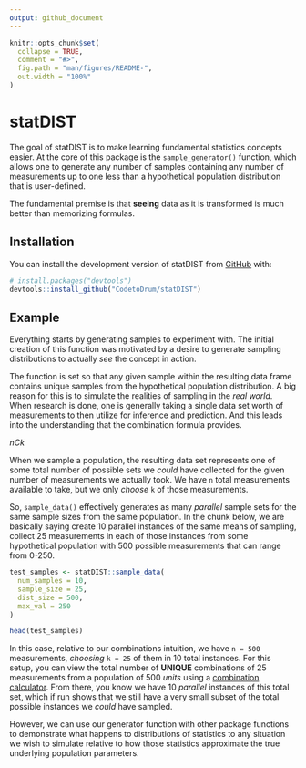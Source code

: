 ```yaml
---
output: github_document
---
```


<!-- README.md is generated from README.Rmd. Please edit that file -->

```r
knitr::opts_chunk$set(
  collapse = TRUE,
  comment = "#>",
  fig.path = "man/figures/README-",
  out.width = "100%"
)
```

# statDIST

<!-- badges: start -->
<!-- badges: end -->

The goal of statDIST is to make learning fundamental statistics concepts easier. At the core of this package is the `sample_generator()` function, which allows one to generate any number of samples containing any number of measurements up to one less than a hypothetical population distribution that is user-defined. 

The fundamental premise is that **seeing** data as it is transformed is much better than memorizing formulas. 

## Installation

You can install the development version of statDIST from [GitHub](https://github.com/) with:

``` r
# install.packages("devtools")
devtools::install_github("CodetoDrum/statDIST")
```

## Example

Everything starts by generating samples to experiment with. The initial creation of this function was motivated by a desire to generate sampling distributions to actually *see* the concept in action. 

The function is set so that any given sample within the resulting data frame contains unique samples from the hypothetical population distribution. A big reason for this is to simulate the realities of sampling in the *real world*. When research is done, one is generally taking a single data set worth of measurements to then utilize for inference and prediction. And this leads into the understanding that the combination formula provides.

$nCk$

When we sample a population, the resulting data set represents one of some total number of possible sets we *could* have collected for the given number of measurements we actually took. We have `n` total measurements available to take, but we only *choose* `k` of those measurements.

So, `sample_data()` effectively generates as many *parallel* sample sets for the same sample sizes from the same population. In the chunk below, we are basically saying create 10 parallel instances of the same means of sampling, collect 25 measurements in each of those instances from some hypothetical population with 500 possible measurements that can range from 0-250. 

```r
test_samples <- statDIST::sample_data(
  num_samples = 10,
  sample_size = 25,
  dist_size = 500,
  max_val = 250
)

head(test_samples)
```

In this case, relative to our combinations intuition, we have `n = 500` measurements, *choosing* `k = 25` of them in 10 total instances. For this setup, you can view the total number of **UNIQUE** combinations of 25 measurements from a population of 500 *units* using a [combination calculator](https://www.calculatorsoup.com/calculators/discretemathematics/combinations.php). From there, you know we have 10 *parallel* instances of this total set, which if run shows that we still have a very small subset of the total possible instances we *could* have sampled. 

However, we can use our generator function with other package functions to demonstrate what happens to distributions of statistics to any situation we wish to simulate relative to how those statistics approximate the true underlying population parameters.   
